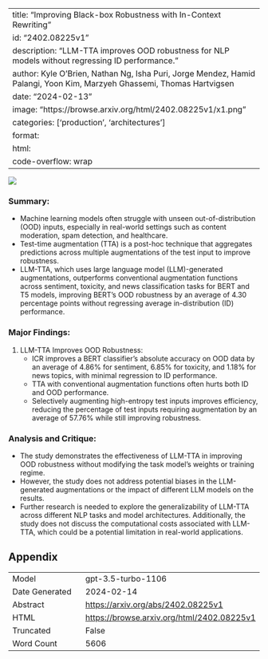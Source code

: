 
---
title: "Improving Black-box Robustness with In-Context Rewriting"
id: "2402.08225v1"
description: "LLM-TTA improves OOD robustness for NLP models without regressing ID performance."
author: Kyle O'Brien, Nathan Ng, Isha Puri, Jorge Mendez, Hamid Palangi, Yoon Kim, Marzyeh Ghassemi, Thomas Hartvigsen
date: "2024-02-13"
image: "https://browse.arxiv.org/html/2402.08225v1/x1.png"
categories: ['production', 'architectures']
format:
  html:
    code-overflow: wrap
---

![](https://browse.arxiv.org/html/2402.08225v1/x1.png)

### **Summary:**
- Machine learning models often struggle with unseen out-of-distribution (OOD) inputs, especially in real-world settings such as content moderation, spam detection, and healthcare.
- Test-time augmentation (TTA) is a post-hoc technique that aggregates predictions across multiple augmentations of the test input to improve robustness.
- LLM-TTA, which uses large language model (LLM)-generated augmentations, outperforms conventional augmentation functions across sentiment, toxicity, and news classification tasks for BERT and T5 models, improving BERT’s OOD robustness by an average of 4.30 percentage points without regressing average in-distribution (ID) performance.

### **Major Findings:**
1. LLM-TTA Improves OOD Robustness:
   - ICR improves a BERT classifier’s absolute accuracy on OOD data by an average of 4.86% for sentiment, 6.85% for toxicity, and 1.18% for news topics, with minimal regression to ID performance.
   - TTA with conventional augmentation functions often hurts both ID and OOD performance.
   - Selectively augmenting high-entropy test inputs improves efficiency, reducing the percentage of test inputs requiring augmentation by an average of 57.76% while still improving robustness.

### **Analysis and Critique:**
- The study demonstrates the effectiveness of LLM-TTA in improving OOD robustness without modifying the task model’s weights or training regime.
- However, the study does not address potential biases in the LLM-generated augmentations or the impact of different LLM models on the results.
- Further research is needed to explore the generalizability of LLM-TTA across different NLP tasks and model architectures. Additionally, the study does not discuss the computational costs associated with LLM-TTA, which could be a potential limitation in real-world applications.

## Appendix

|          |          |
|----------|----------|
| Model     | gpt-3.5-turbo-1106       |
| Date Generated     | 2024-02-14       |
| Abstract | [https://arxiv.org/abs/2402.08225v1](https://arxiv.org/abs/2402.08225v1)        |
| HTML     | [https://browse.arxiv.org/html/2402.08225v1](https://browse.arxiv.org/html/2402.08225v1)       |
| Truncated       | False       |
| Word Count       | 5606       |